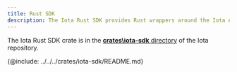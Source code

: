 ```yaml
---
title: Rust SDK
description: The Iota Rust SDK provides Rust wrappers around the Iota API. Using the SDK, you can interact with Iota networks using the Rust programming language.
---
```


The Iota Rust SDK crate is in the [**crates\iota-sdk** directory](https://github.com/iotaledger/iota/tree/main/crates/iota-sdk) of the Iota repository.

{@include: ../../../crates/iota-sdk/README.md}

